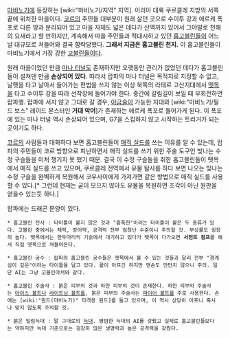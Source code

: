 [[마비노기]]에 등장하는 [wiki:"마비노기/지역" 지역]. 이리아 대륙 쿠르클레 지방의 서쪽 끝에 위치한 마을이다. [[코르]]의 주민들 대부분이 원래 살던 곳으로 수이투 강과 에르케 폭포로 다른 땅과 분리되어 있고 마을 자체도 넓은 데다가 산맥까지 있어서 그야말로 천해의 요새라고 할 만하지만, 계속해서 마을 주민들과 적대시하고 있던 [[홉고블린]]들이 어느 날 대규모로 쳐들어와 결국 함락당했다. '''그래서 지금은 홉고블린 천지.''' 이 홉고블린들이 마비노기에서 가장 강한 [[고블린]]들이다.

원래 마을이었던 만큼 [[마나 터널]]도 존재하지만 오랫동안 관리가 없었던 데다가 홉고블린들이 설쳐댄 만큼 '''손상되어 있다.''' 따라서 랍파의 마나 터널은 목적지로 지정할 수 없고, 날펫을 타고 날아서 들어가는 편법을 쓰지 않는 이상 북쪽의 라테르 고산지대에서 [[뗏목]]을 타고 수이투 강을 따라 선착장에 들어가야 한다. 중간에 갈림길이 보일 때 우회전하면 랍파행. 랍파에 서지 않고 그대로 갈 경우, [[야금술]]이 가능한 지대와 [wiki:"마비노기/필드 보스" 레이드 몬스터인 '''거대 악어''']가 존재하는 에르케 폭포로 들어가게 된다. 이 폭포에 있는 마나 터널 역시 손상되어 있으며, G7을 스킵하지 않고 시작하는 트리거가 되는 곳이기도 하다.

[[코르]]의 사람들과 대화하다 보면 홉고블린들이 [[매직 실드]]를 쓰는 이유를 알 수 있는데, 랍파의 주민들이 코르 방향으로 피난하면서 매직 실드를 쓰기 위한 주술 도구인 빛나는 수정 구슬들을 미처 챙기지 못 했기 때문. 결국 이 수정 구슬들을 취한 홉고블린들이 뗏목에서 매직 실드를 쓰고 있으며, 쿠르클레 전역에서 유물 탐사를 하다 보면 나오는 빛나는 수정 구슬을 완벽하게 복원해서 코우사이에게 가져가면 같은 방법으로 매직 실드를 사용할 수 있다.[* 그런데 현재는 굳이 모으지 않아도 유물을 복원하면 조각이 아닌 원판을 얻을수 있는듯 하다.]

랍파에는 드래곤 문양이 있다.

 * 홉고블린 전사 : 타이틀이 붙지 않은 것과 "흉폭한"이라는 타이틀이 붙은 두 종류가 있다. 고블린 중에서는 체력, 방어력, 공격력 전부 엄청난 수준이니 주의할 것. 부상률도 굉장히 높다. 뗏목에서는 한두마리씩 기슭에서 대기하고 있다가 뗏목이 다가오면 '''서전트 점프'''를 해서 직접 뗏목으로 쳐들어온다.

 * 홉고블린 궁수 : 랍파의 홉고블린 궁수들은 뗏목에서 볼 수 있는 것들과 달리 전부 "경계심이 깊은"이라는 타이틀을 달고 있다. 활이 아프긴 하지만 맨손도 만만치 않으니 주의. 일단 AI는 그냥 고블린아처와 같다.

 * 홉고블린 주술사 : 붉은 피부의 것과 하얀 피부의 것이 존재한다. 하얀 피부의 주술사는 [[아이스 볼트]]나 [[라이트닝 볼트]]를, 붉은 피부의 주술사는 [[파이어 볼트]]를 주로 사용한다. 손에는 [wiki:"원드(마비노기)" 타격용 원드]를 들고 있으며, 이 역시 상당히 아프니 혹시나 맞지 않도록 주의할 것.

 * 붉은 밀림늑대 : 말 그대로의 [[늑대]]. 평범한 늑대의 AI를 갖췄고 실제로 홉고블린들보다는 약하지만 늑대 기준으로는 굉장히 많은 생명력과 높은 공격력을 갖췄다.
